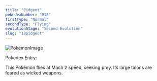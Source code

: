 ```yaml
---
title: "Pidgeot"
pokedexNumber: "018"
firstType: "Normal"
secondType: "Flying"
evolutionStage: "Second Evolution"
slug: "18pidgeot"
---
```


![PokemonImage](https://archives.bulbagarden.net/media/upload/thumb/7/73/0018Pidgeot.png/140px-0018Pidgeot.png)

Pokedex Entry:

This Pokémon flies at Mach 2 speed, seeking prey. Its large talons are feared as wicked weapons.
